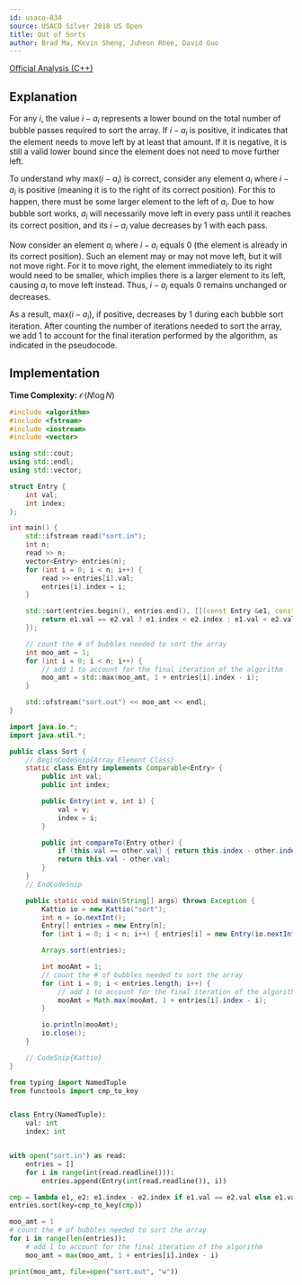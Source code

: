 ```yaml
---
id: usaco-834
source: USACO Silver 2018 US Open
title: Out of Sorts
author: Brad Ma, Kevin Sheng, Juheon Rhee, David Guo
---
```


[Official Analysis (C++)](http://www.usaco.org/current/data/sol_sort_silver_open18.html)

## Explanation

For any $i$, the value $i - a_i$ represents a lower bound on the total number of bubble passes required to sort the array. If $i - a_i$ is positive, it indicates that the element needs to move left by at least that amount. If it is negative, it is still a valid lower bound since the element does not need to move further left.

To understand why max($i - a_i$) is correct, consider any element $a_i$ where $i - a_i$ is positive (meaning it is to the right of its correct position). For this to happen, there must be some larger element to the left of $a_i$. Due to how bubble sort works, $a_i$ will necessarily move left in every pass until it reaches its correct position, and its $i - a_i$ value decreases by $1$ with each pass.

Now consider an element $a_i$ where $i - a_i$ equals $0$ (the element is already in its correct position). Such an element may or may not move left, but it will not move right. For it to move right, the element immediately to its right would need to be smaller, which implies there is a larger element to its left, causing $a_i$ to move left instead. Thus, $i - a_i$ equals $0$ remains unchanged or decreases.

As a result, max($i - a_i$), if positive, decreases by $1$ during each bubble sort iteration. After counting the number of iterations needed to sort the array, we add $1$ to account for the final iteration performed by the algorithm, as indicated in the pseudocode.

## Implementation

**Time Complexity:** $\mathcal{O}(N \log N)$

<LanguageSection>
<CPPSection>

```cpp
#include <algorithm>
#include <fstream>
#include <iostream>
#include <vector>

using std::cout;
using std::endl;
using std::vector;

struct Entry {
	int val;
	int index;
};

int main() {
	std::ifstream read("sort.in");
	int n;
	read >> n;
	vector<Entry> entries(n);
	for (int i = 0; i < n; i++) {
		read >> entries[i].val;
		entries[i].index = i;
	}

	std::sort(entries.begin(), entries.end(), [](const Entry &e1, const Entry &e2) {
		return e1.val == e2.val ? e1.index < e2.index : e1.val < e2.val;
	});

	// count the # of bubbles needed to sort the array
	int moo_amt = 1;
	for (int i = 0; i < n; i++) {
		// add 1 to account for the final iteration of the algorithm
		moo_amt = std::max(moo_amt, 1 + entries[i].index - i);
	}

	std::ofstream("sort.out") << moo_amt << endl;
}
```

</CPPSection>
<JavaSection>

```java
import java.io.*;
import java.util.*;

public class Sort {
	// BeginCodeSnip{Array Element Class}
	static class Entry implements Comparable<Entry> {
		public int val;
		public int index;

		public Entry(int v, int i) {
			val = v;
			index = i;
		}

		public int compareTo(Entry other) {
			if (this.val == other.val) { return this.index - other.index; }
			return this.val - other.val;
		}
	}
	// EndCodeSnip

	public static void main(String[] args) throws Exception {
		Kattio io = new Kattio("sort");
		int n = io.nextInt();
		Entry[] entries = new Entry[n];
		for (int i = 0; i < n; i++) { entries[i] = new Entry(io.nextInt(), i); }

		Arrays.sort(entries);

		int mooAmt = 1;
		// count the # of bubbles needed to sort the array
		for (int i = 0; i < entries.length; i++) {
			// add 1 to account for the final iteration of the algorithm
			mooAmt = Math.max(mooAmt, 1 + entries[i].index - i);
		}

		io.println(mooAmt);
		io.close();
	}

	// CodeSnip{Kattio}
}
```
</JavaSection>

<PySection>

```py
from typing import NamedTuple
from functools import cmp_to_key


class Entry(NamedTuple):
	val: int
	index: int


with open("sort.in") as read:
	entries = []
	for i in range(int(read.readline())):
		entries.append(Entry(int(read.readline()), i))

cmp = lambda e1, e2: e1.index - e2.index if e1.val == e2.val else e1.val - e2.val
entries.sort(key=cmp_to_key(cmp))

moo_amt = 1
# count the # of bubbles needed to sort the array
for i in range(len(entries)):
	# add 1 to account for the final iteration of the algorithm
	moo_amt = max(moo_amt, 1 + entries[i].index - i)

print(moo_amt, file=open("sort.out", "w"))
```

</PySection>
</LanguageSection>
